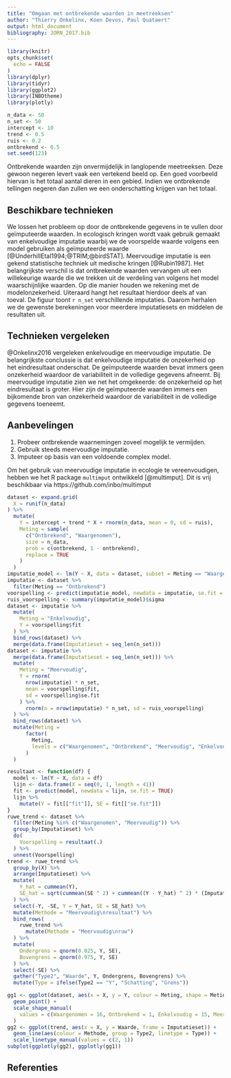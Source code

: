 ```yaml
---
title: "Omgaan met ontbrekende waarden in meetreeksen"
author: "Thierry Onkelinx, Koen Devos, Paul Quataert"
output: html_document
bibliography: JORN_2017.bib
---
```


```r
library(knitr)
opts_chunk$set(
  echo = FALSE
)
library(dplyr)
library(tidyr)
library(ggplot2)
library(INBOtheme)
library(plotly)
```

```r
n_data <- 50
n_set <- 50
intercept <- 10
trend <- 0.5
ruis <- 0.2
ontbrekend <- 0.5
set.seed(123)
```

Ontbrekende waarden zijn onvermijdelijk in langlopende meetreeksen. Deze gewoon negeren levert vaak een vertekend beeld op. Een goed voorbeeld hiervan is het totaal aantal dieren in een gebied. Indien we ontbrekende tellingen negeren dan zullen we een onderschatting krijgen van het totaal.

## Beschikbare technieken

We lossen het probleem op door de ontbrekende gegevens in te vullen door geïmputeerde waarden. In ecologisch kringen wordt vaak gebruik gemaakt van enkelvoudige imputatie waarbij we de voorspelde waarde volgens een model gebruiken als geïmputeerde waarde [@UnderhillEtal1994;@TRIM;@birdSTAT].  Meervoudige imputatie is een gekend statistische techniek uit medische kringen [@Rubin1987]. Het belangrijkste verschil is dat ontbrekende waarden vervangen uit een willekeurige waarde die we trekken uit de verdeling van volgens het model waarschijnlijke waarden. Op die manier houden we rekening met de modelonzekerheid. Uiteraard hangt het resultaat hierdoor deels af van toeval. De figuur toont `r n_set` verschillende imputaties. Daarom herhalen we de gewenste berekeningen voor meerdere imputatiesets en middelen de resultaten uit.

## Technieken vergeleken

@Onkelinx2016 vergeleken enkelvoudige en meervoudige imputatie. De belangrijkste conclussie is dat enkelvoudige imputatie de onzekerheid op het eindresultaat onderschat. De geïmputeerde waarden bevat immers geen onzekerheid waardoor de variabiliteit in de volledige gegevens afneemt. Bij meervoudige imputatie zien we net het omgekeerde: de onzekerheid op het eindresultaat is groter. Hier zijn de geïmputeerde waarden immers een bijkomende bron van onzekerheid waardoor de variabiliteit in de volledige gegevens toeneemt.

## Aanbevelingen

1. Probeer ontbrekende waarnemingen zoveel mogelijk te vermijden.
1. Gebruik steeds meervoudige imputatie.
1. Imputeer op basis van een voldoende complex model.

Om het gebruik van meervoudige imputatie in ecologie te vereenvoudigen, hebben we het R package `multimput` ontwikkeld [@multimput]. Dit is vrij beschikbaar via https://github.com/inbo/multimput

```r
dataset <- expand.grid(
  X = runif(n_data)
) %>%
  mutate(
    Y = intercept + trend * X + rnorm(n_data, mean = 0, sd = ruis),
    Meting = sample(
      c("Ontbrekend", "Waargenomen"), 
      size = n_data, 
      prob = c(ontbrekend, 1 - ontbrekend), 
      replace = TRUE
    )
  )
imputatie_model <- lm(Y ~ X, data = dataset, subset = Meting == "Waargenomen")
imputatie <- dataset %>%
  filter(Meting == "Ontbrekend")
voorspelling <- predict(imputatie_model, newdata = imputatie, se.fit = TRUE)
ruis_voorspelling <- summary(imputatie_model)$sigma
dataset <- imputatie %>%
  mutate(
    Meting = "Enkelvoudig",
    Y = voorspelling$fit
  ) %>%
  bind_rows(dataset) %>%
  merge(data.frame(Imputatieset = seq_len(n_set)))
dataset <- imputatie %>%
  merge(data.frame(Imputatieset = seq_len(n_set))) %>%
  mutate(
    Meting = "Meervoudig",
    Y = rnorm(
      nrow(imputatie) * n_set,
      mean = voorspelling$fit,
      sd = voorspelling$se.fit
    ) %>%
      rnorm(n = nrow(imputatie) * n_set, sd = ruis_voorspelling)
  ) %>%
  bind_rows(dataset) %>%
  mutate(Meting = 
      factor(
        Meting, 
        levels = c("Waargenomen", "Ontbrekend", "Meervoudig", "Enkelvoudig")
      )
  )
```

```r
resultaat <- function(df) {
  model <- lm(Y ~ X, data = df)
  lijn <- data.frame(X = seq(0, 1, length = 41))
  fit <- predict(model, newdata = lijn, se.fit = TRUE)
  lijn %>%
    mutate(Y = fit[["fit"]], SE = fit[["se.fit"]])
}
ruwe_trend <- dataset %>%
  filter(Meting %in% c("Waargenomen", "Meervoudig")) %>%
  group_by(Imputatieset) %>%
  do(
    Voorspelling = resultaat(.)
  ) %>%
  unnest(Voorspelling)
trend <- ruwe_trend %>%
  group_by(X) %>%
  arrange(Imputatieset) %>%
  mutate(
    Y_hat = cummean(Y),
    SE_hat = sqrt(cummean(SE ^ 2) + cummean((Y - Y_hat) ^ 2) * (Imputatieset + 1) / (Imputatieset - 1))
  ) %>%
  select(-Y, -SE, Y = Y_hat, SE = SE_hat) %>%
  mutate(Methode = "Meervoudig\nresultaat") %>%
  bind_rows(
    ruwe_trend %>%
      mutate(Methode = "Meervoudig\nruw")
  ) %>%
  mutate(
    Ondergrens = qnorm(0.025, Y, SE),
    Bovengrens = qnorm(0.975, Y, SE)
  ) %>%
  select(-SE) %>%
  gather("Type2", "Waarde", Y, Ondergrens, Bovengrens) %>%
  mutate(Type = ifelse(Type2 == "Y", "Schatting", "Grens"))
```


```r
gg1 <- ggplot(dataset, aes(x = X, y = Y, colour = Meting, shape = Meting, frame = Imputatieset)) +
  geom_point() +
  scale_shape_manual(
    values = c(Waargenomen = 16, Ontbrekend = 1, Enkelvoudig = 15, Meervoudig = 17)
  )
gg2 <- ggplot(trend, aes(x = X, y = Waarde, frame = Imputatieset)) +
  geom_line(aes(colour = Methode, group = Type2, linetype = Type)) +
  scale_linetype_manual(values = c(2, 1))
subplot(ggplotly(gg2), ggplotly(gg1))
```

## Referenties

